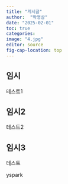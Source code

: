 ```yaml
---
title: "게시글"
author:  "박영삼"
date: "2025-02-01"
toc: true
categories: 
image: "4.jpg"
editor: source
fig-cap-location: top
---
```


## 임시

테스트1

## 임시2

테스트2

## 임시3

테스트

yspark